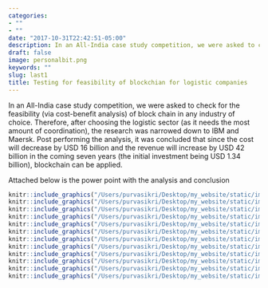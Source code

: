 ```yaml
---
categories:
- ""
- ""
date: "2017-10-31T22:42:51-05:00"
description: In an All-India case study competition, we were asked to check for the feasibility (via cost-benefit analysis) of block chain   in any industry of choice. Therefore, after choosing the logistic sector (as it needs the most amount of coordination), the research was narrowed down to IBM and Maersk. Post performing the analysis, it was concluded that since the cost will decrease by USD 16 billion and the revenue will increase by USD 42 billion in the coming seven years (the initial investment being USD 1.34 billion), block chain can be applied.  
draft: false
image: personalbit.png
keywords: ""
slug: last1
title: Testing for feasibility of blockchian for logistic companies 
---
```


In an All-India case study competition, we were asked to check for the feasibility (via cost-benefit analysis) of block chain   in any industry of choice. Therefore, after choosing the logistic sector (as it needs the most amount of coordination), the research was narrowed down to IBM and Maersk. Post performing the analysis, it was concluded that since the cost will decrease by USD 16 billion and the revenue will increase by USD 42 billion in the coming seven years (the initial investment being USD 1.34 billion), blockchain can be applied. 

Attached below is the power point with the analysis and conclusion
```r
knitr::include_graphics("/Users/purvasikri/Desktop/my_website/static/img/blogs/a1.jpg", error = FALSE)
knitr::include_graphics("/Users/purvasikri/Desktop/my_website/static/img/blogs/b2.jpg", error = FALSE)
knitr::include_graphics("/Users/purvasikri/Desktop/my_website/static/img/blogs/c3.jpg", error = FALSE)
knitr::include_graphics("/Users/purvasikri/Desktop/my_website/static/img/blogs/d4.jpg", error = FALSE)
knitr::include_graphics("/Users/purvasikri/Desktop/my_website/static/img/blogs/e5.jpg", error = FALSE)
knitr::include_graphics("/Users/purvasikri/Desktop/my_website/static/img/blogs/f6.jpg", error = FALSE)
knitr::include_graphics("/Users/purvasikri/Desktop/my_website/static/img/blogs/g7.jpg", error = FALSE)
knitr::include_graphics("/Users/purvasikri/Desktop/my_website/static/img/blogs/h8.jpg", error = FALSE)
knitr::include_graphics("/Users/purvasikri/Desktop/my_website/static/img/blogs/i9.jpg", error = FALSE)
knitr::include_graphics("/Users/purvasikri/Desktop/my_website/static/img/blogs/j10.jpg", error = FALSE)
knitr::include_graphics("/Users/purvasikri/Desktop/my_website/static/img/blogs/k11.jpg", error = FALSE)
knitr::include_graphics("/Users/purvasikri/Desktop/my_website/static/img/blogs/l12.jpg", error = FALSE)
```



